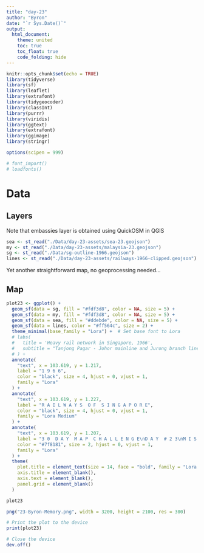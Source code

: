```yaml
---
title: "day-23"
author: "Byron"
date: "`r Sys.Date()`"
output:
  html_document:
    theme: united
    toc: true
    toc_float: true
    code_folding: hide
---
```


```r
knitr::opts_chunk$set(echo = TRUE)
library(tidyverse)
library(sf)
library(leaflet)
library(extrafont)
library(tidygeocoder)
library(classInt)
library(purrr)
library(viridis)
library(ggtext)
library(extrafont)
library(ggimage)
library(stringr)

options(scipen = 999)

# font_import()  
# loadfonts()

```

# Data

## Layers

Note that embassies layer is obtained using QuickOSM in QGIS

```r
sea <- st_read("./Data/day-23-assets/sea-23.geojson")
my <- st_read("./Data/day-23-assets/malaysia-23.geojson")
sg <- st_read("./Data/sg-outline-1966.geojson")
lines <- st_read("./Data/day-23-assets/railways-1966-clipped.geojson")

```

Yet another straightforward map, no geoprocessing needed...

## Map

```r
plot23 <- ggplot() +
  geom_sf(data = sg, fill = "#fdf3d8", color = NA, size = 5) +
  geom_sf(data = my, fill = "#fdf3d8", color = NA, size = 5) +
  geom_sf(data = sea, fill = "#ddebde", color = NA, size = 5) +
  geom_sf(data = lines, color = "#ff564c", size = 2) +  
  theme_minimal(base_family = "Lora") +  # Set base font to Lora
  # labs(
  #   title = 'Heavy rail network in Singapore, 1966',
  #   subtitle = "Tanjong Pagar - Johor mainline and Jurong branch line"
  # ) +
  annotate(
    "text", x = 103.619, y = 1.217,
    label = "1 9 6 6",
    color = "black", size = 4, hjust = 0, vjust = 1,  
    family = "Lora" 
  ) +
  annotate(
    "text", x = 103.619, y = 1.227,
    label = "R A I L W A Y S  O F  S I N G A P O R E",
    color = "black", size = 4, hjust = 0, vjust = 1,  
    family = "Lora Medium" 
  ) +
  annotate(
    "text", x = 103.619, y = 1.207,
    label = "3 0  D A Y  M A P  C H A L L E N G E\nD A Y  # 2 3\nM I S S I N G  M E M O R I E S\nD A T A : N A T I O N A L  A R C H I V E S  S I N G A P O R E\nB Y R O N",
    color = "#7f8181", size = 2, hjust = 0, vjust = 1,  
    family = "Lora" 
  ) +
  theme(
    plot.title = element_text(size = 14, face = "bold", family = "Lora Black"),  # Use Lora Black for the title
    axis.title = element_blank(),
    axis.text = element_blank(),
    panel.grid = element_blank()    
  )

plot23

```

```r

png("23-Byron-Memory.png", width = 3200, height = 2100, res = 300)

# Print the plot to the device
print(plot23)

# Close the device
dev.off()

```
